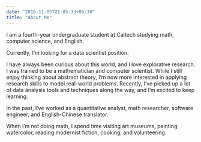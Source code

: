 ```yaml
---
date: "2016-11-05T21:05:33+05:30"
title: "About Me"
---
```


I am a fourth-year undergraduate student at Caltech studying math, computer science, and English.

Currently, I'm looking for a data scientist position.

I have always been curious about this world, and I love explorative research. 
I was trained to be a mathematician and computer scientist. 
While I still enjoy thinking about abstract theory, I'm now more interested in
applying research skills to model real-world problems.
Recently, I've picked up a lot of data analysis tools and techniques along the
way, and I'm excited to keep learning.

In the past, I've worked as a quantitative analyst, math researcher, software engineer, and English-Chinese translator.

When I'm not doing math, I spend time visiting art museums, painting watercolor,
reading modernist fiction,
cooking, and volunteering.

